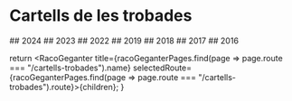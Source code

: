 
# Cartells de les trobades

<Grid container spacing={2}>
  <Grid item xs={12} md={4}>
    ## 2024
    <Link href="/cartells-trobades/cartells-trobada-2024.png" target="_blank">
      <FullSizeImage image={CartellsTrobada2024} alt="Cartells de la trobada de 2024" mb={0} width={300} />
    </Link>
  </Grid>
  <Grid item xs={12} md={4}>
    ## 2023
    <Link href="/cartells-trobades/cartell-trobada-2023.jpg" target="_blank">
      <FullSizeImage image={CartellTrobada2023} alt="Cartell de la trobada de 2023" mb={0} width={300} />
    </Link>
  </Grid>
  <Grid item xs={12} md={4}>
    ## 2022
    <Link href="/cartells-trobades/cartell-trobada-2022.jpg" target="_blank">
      <FullSizeImage image={CartellTrobada2022} alt="Cartell de la trobada de 2022" mb={0} width={300} />
    </Link>
  </Grid>
  <Grid item xs={12} md={4}>
    ## 2019
    <Link href="/cartells-trobades/cartell-trobada-2019.jpg" target="_blank">
      <FullSizeImage image={CartellTrobada2019} alt="Cartell de la trobada de 2019" mb={0} width={300} />
    </Link>
  </Grid>
  <Grid item xs={12} md={4}>
    ## 2018
    <Link href="/cartells-trobades/cartell-trobada-2018.jpg" target="_blank">
      <FullSizeImage image={CartellTrobada2018} alt="Cartell de la trobada de 2018" mb={0} width={300} />
    </Link>
  </Grid>
  <Grid item xs={12} md={4}>
    ## 2017
    <Link href="/cartells-trobades/cartell-trobada-2017.jpg" target="_blank">
      <FullSizeImage image={CartellTrobada2017} alt="Cartell de la trobada de 2017" mb={0} width={300} />
    </Link>
  </Grid>
  <Grid item xs={12} md={4}>
    ## 2016
    <Link href="/cartells-trobades/cartell-trobada-2016.jpg" target="_blank">
      <FullSizeImage image={CartellTrobada2016} alt="Cartell de la trobada de 2016" mb={0} width={300} />
    </Link>
  </Grid>
</Grid>

  return <RacoGeganter
    title={racoGeganterPages.find(page => page.route === "/cartells-trobades").name}
    selectedRoute={racoGeganterPages.find(page => page.route === "/cartells-trobades").route}>{children}</RacoGeganter>;
}
